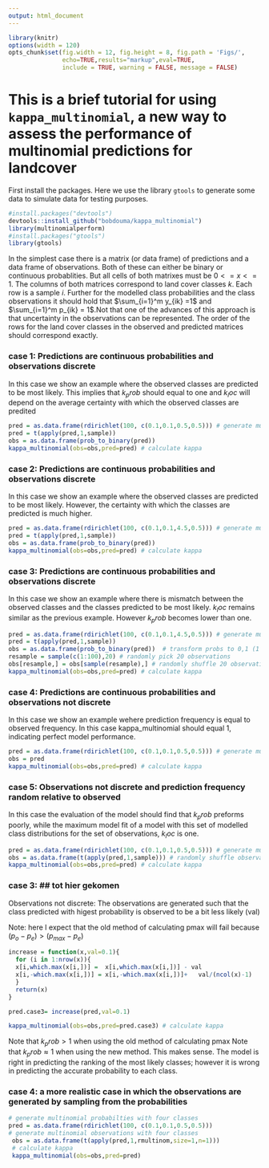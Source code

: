 ```yaml
---
output: html_document
---
```

```r
library(knitr)
options(width = 120)
opts_chunk$set(fig.width = 12, fig.height = 8, fig.path = 'Figs/',
               echo=TRUE,results="markup",eval=TRUE,
               include = TRUE, warning = FALSE, message = FALSE)
```


# This is a brief tutorial for using `kappa_multinomial`, a new way to assess the performance of multinomial predictions for landcover

First install the packages.  Here we use the library `gtools` to generate some data to simulate data for testing purposes.

```R
#install.packages("devtools")
devtools::install_github("bobdouma/kappa_multinomial")
library(multinomialperform)
#install.packages("gtools")
library(gtools)
```


In the simplest case there is a matrix (or data frame) of predictions and a data frame of observations.  Both of these can either be binary or continuous probablities.  But all cells of both matrixes must be $0<=x<=1$.  The columns of both matrices correspond to land cover classes $k$.  Each row is a sample $i$. Further for the modelled class probabilities and the class observations it should hold that $\sum_{i=1}^m y_{ik} =1$ and  $\sum_{i=1}^m p_{ik} = 1$.Not that one of the advances of this approach is that uncertainty in the observations can be represented.  The order of the rows for the land cover classes in the observed and predicted matrices should correspond exactly.    

### case 1: Predictions are continuous probabilities and observations discrete

In this case we show an example where the observed classes are predicted to be most likely. This implies that $k_prob$ should equal to one and $k_loc$ will depend on the average certainty with which the observed classes are predited

```R
pred = as.data.frame(rdirichlet(100, c(0.1,0.1,0.5,0.5))) # generate multinomial probabilties with four classes
pred = t(apply(pred,1,sample))
obs = as.data.frame(prob_to_binary(pred))
kappa_multinomial(obs=obs,pred=pred) # calculate kappa
```


### case 2: Predictions are continuous probabilities and observations discrete

In this case we show an example where the observed classes are predicted to be most likely. However, the certainty with which the classes are predicted is much higher.


```R
pred = as.data.frame(rdirichlet(100, c(0.1,0.1,4.5,0.5))) # generate multinomial probabilties with four classes
pred = t(apply(pred,1,sample))
obs = as.data.frame(prob_to_binary(pred))
kappa_multinomial(obs=obs,pred=pred) # calculate kappa
```


### case 3: Predictions are continuous probabilities and observations discrete

In this case we show an example where there is mismatch between the observed classes and the classes predicted to be most likely. $k_loc$ remains similar as the previous example. However $k_prob$ becomes lower than one. 


```R
pred = as.data.frame(rdirichlet(100, c(0.1,0.1,4.5,0.5))) # generate multinomial probabilties with four classes
pred = t(apply(pred,1,sample))
obs = as.data.frame(prob_to_binary(pred))  # transform probs to 0,1 (1 being the most likely)
resample = sample(c(1:100),20) # randomly pick 20 observations
obs[resample,] = obs[sample(resample),] # randomly shuffle 20 observations
kappa_multinomial(obs=obs,pred=pred) # calculate kappa
```


### case 4: Predictions are continuous probabilities and observations not discrete

In this case we show an example wehere prediction frequency is equal to observed frequency.  In this case kappa_multinomial should equal 1, indicating perfect model performance.   

```R
pred = as.data.frame(rdirichlet(100, c(0.1,0.1,0.5,0.5))) # generate multinomial probabilties with four classes
obs = pred
kappa_multinomial(obs=obs,pred=pred) # calculate kappa
```

### case 5: Observations not discrete and prediction frequency random relative to observed

In this case the evaluation of the model should find that $k_prob$ preforms poorly, while the maximum model fit of a model with this set of modelled class distributions for the set of observations, $k_loc$ is one.  

```R
pred = as.data.frame(rdirichlet(100, c(0.1,0.1,0.5,0.5))) # generate multinomial probabilties with four classes
obs = as.data.frame(t(apply(pred,1,sample))) # randomly shuffle observations
kappa_multinomial(obs=obs,pred=pred) # calculate kappa
```

### case 3: ## tot hier gekomen

Observations not discrete: The observations are generated such that the class predicted with higest probability is observed to be a bit less likely (val) 

Note: here I expect that the old method of calculating pmax will fail because $(p_o-p_e) > (p_{max}-p_e)$

```R
increase = function(x,val=0.1){
  for (i in 1:nrow(x)){
  x[i,which.max(x[i,])] =  x[i,which.max(x[i,])] - val
  x[i,-which.max(x[i,])] = x[i,-which.max(x[i,])]+   val/(ncol(x)-1)
  }
  return(x)
}

pred.case3= increase(pred,val=0.1)

kappa_multinomial(obs=obs,pred=pred.case3) # calculate kappa
```

 Note that $k_prob > 1$ when using the old method of calculating pmax
 Note that $k_prob \approx 1$ when using the new method. This makes sense. The model is right in predicting the ranking of the most likely classes; however it is wrong in predicting the accurate probability to each class. 
 
### case 4: a more realistic case in which the observations are generated by sampling from the probabilities
 
```R
# generate multinomial probabilties with four classes
pred = as.data.frame(rdirichlet(100, c(0.1,0.1,0.5,0.5))) 
# generate multinomial observations with four classes
 obs = as.data.frame(t(apply(pred,1,rmultinom,size=1,n=1))) 
 # calculate kappa
 kappa_multinomial(obs=obs,pred=pred) 
```
 
